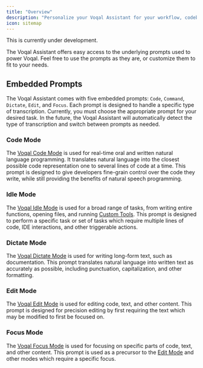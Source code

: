 ```yaml
---
title: "Overview"
description: "Personalize your Voqal Assistant for your workflow, codebase, and team"
icon: sitemap
---
```


<Warning>This is currently under development.</Warning>

The Voqal Assistant offers easy access to the underlying prompts used to power Voqal.
Feel free to use the prompts as they are, or customize them to fit to your needs.

## Embedded Prompts

The Voqal Assistant comes with five embedded prompts: `Code`, `Command`, `Dictate`, `Edit`, and `Focus`.
Each prompt is designed to handle a specific type of transcription. Currently, you must choose the appropriate prompt
for your desired task. In the future, the Voqal Assistant will automatically detect the type of transcription and switch
between prompts as needed.

### Code Mode

The [Voqal Code Mode](/prompting/library/code) is used for real-time oral and written natural language programming.
It translates natural language into the closest possible code representation one to several lines of code at a time.
This prompt is designed to give developers fine-grain control over the code they write, while still providing the
benefits of natural speech programming.

### Idle Mode

The [Voqal Idle Mode](/prompting/library/idle) is used for a broad range of tasks, from writing entire functions,
opening files, and running [Custom Tools](/tools/overview#custom-tools).
This prompt is designed to perform a specific task or set of tasks which require multiple lines of code,
IDE interactions, and other triggerable actions.

### Dictate Mode

The [Voqal Dictate Mode](/prompting/library/dictate) is used for writing long-form text, such as documentation.
This prompt translates natural language into written text as accurately as possible, including punctuation,
capitalization, and other formatting.

### Edit Mode

The [Voqal Edit Mode](/prompting/library/edit) is used for editing code, text, and other content.
This prompt is designed for precision editing by first requiring the text which may be modified to first be focused on.

### Focus Mode

The [Voqal Focus Mode](/prompting/library/focus) is used for focusing on specific parts of code, text, and other content.
This prompt is used as a precursor to the [Edit Mode](/prompting/library/edit) and other modes which require a specific focus.
